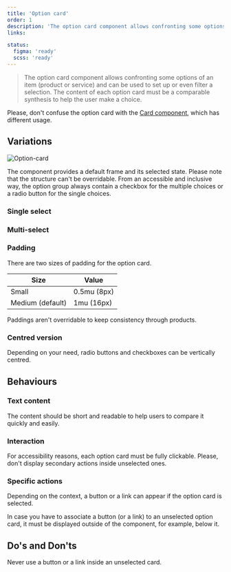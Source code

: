 ```yaml
---
title: 'Option card'
order: 1
description: 'The option card component allows confronting some options of an item (product or service) and can be used to set up or even filter a selection. The content of each option card must be a comparable synthesis to help the user make a choice.'
links:

status:
  figma: 'ready'
  scss: 'ready'
---
```


> The option card component allows confronting some options of an item (product or service) and can be used to set up or even filter a selection. The content of each option card must be a comparable synthesis to help the user make a choice.

<Story id="option-group-optioncard--default" />

<Highlight theme="warning" title="Be aware">

Please, don't confuse the option card with the [Card component](/Components/Cards), which has different usage.

</Highlight>

## Variations

![Option-card](Option-card.png)

The component provides a default frame and its selected state. Please note that the structure can't be overridable.
From an accessible and inclusive way, the option group always contain a checkbox for the multiple choices or a radio button for the single choices.

### Single select

<Story id="option-group-optioncard--default" />

### Multi-select

<Story id="option-group-optioncard--multi-select" />

### Padding

There are two sizes of padding for the option card.

| Size             | Value       |
| ---------------- | ----------- |
| Small            | 0.5mu (8px) |
| Medium (default) | 1mu (16px)  |

<Highlight theme="warning" title="Be aware">

Paddings aren't overridable to keep consistency through products.

</Highlight>

<Story id="option-group-optioncard--variation-small" />

### Centred version

Depending on your need, radio buttons and checkboxes can be vertically centred.

<Story id="option-group-optioncard--variation-centered" />

## Behaviours

### Text content

The content should be short and readable to help users to compare it quickly and easily.

### Interaction

For accessibility reasons, each option card must be fully clickable. Please, don't display secondary actions inside unselected ones.

### Specific actions

Depending on the context, a button or a link can appear if the option card is selected.

<Highlight theme="tips" title="Good to know">

In case you have to associate a button (or a link) to an unselected option card, it must be displayed outside of the component, for example, below it.

</Highlight>

## Do's and Don'ts

<HintItem dont>
  Never use a button or a link inside an unselected card.
</HintItem>
